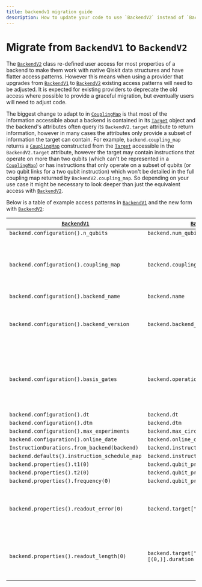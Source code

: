 ```yaml
---
title: backendv1 migration guide
description: How to update your code to use `BackendV2` instead of `BackendV1`.
---
```


# Migrate from `BackendV1` to `BackendV2` 

The [`BackendV2`](/api/qiskit/qiskit.providers.BackendV2) class re-defined 
user access for most properties of a
backend to make them work with native Qiskit data structures and have flatter
access patterns. However this means when using a provider that upgrades
from [`BackendV1`](/api/qiskit/0.46/qiskit.providers.BackendV1) to 
[`BackendV2`](/api/qiskit/qiskit.providers.BackendV2) existing access patterns will need
to be adjusted. It is expected for existing providers to deprecate the old
access where possible to provide a graceful migration, but eventually users
will need to adjust code.

The biggest change to adapt to in [`CouplingMap`](/api/qiskit/qiskit.transpiler.CouplingMap) is
that most of the information accessible about a backend is contained in its
[`Target`](/api/qiskit/qiskit.transpiler.Target) object and the backend's attributes often query
its `BackendV2.target` attribute to return information, however in many cases the attributes only provide
a subset of information the target can contain. For example, `backend.coupling_map`
returns a [`CouplingMap`](/api/qiskit/qiskit.transpiler.CouplingMap) constructed from the
[`Target`](/api/qiskit/qiskit.transpiler.Target) accessible in the
`BackendV2.target` attribute, however the target may contain
instructions that operate on more than two qubits (which can't be represented in a
[`CouplingMap`](/api/qiskit/qiskit.transpiler.CouplingMap)) or has instructions that only operate on
a subset of qubits (or two qubit links for a two qubit instruction) which won't be
detailed in the full coupling map returned by
`BackendV2.coupling_map`. So depending on your use case
it might be necessary to look deeper than just the equivalent access with
[`BackendV2`](/api/qiskit/qiskit.providers.BackendV2).

Below is a table of example access patterns in [`BackendV1`](/api/qiskit/0.46/qiskit.providers.BackendV1) and the new form
with [`BackendV2`](/api/qiskit/qiskit.providers.BackendV2):

|[`BackendV1`](/api/qiskit/0.46/qiskit.providers.BackendV1) | [`BackendV2`](/api/qiskit/qiskit.providers.BackendV2) | Notes |
| --- | --- | --- |
|`backend.configuration().n_qubits` | `backend.num_qubits`| |
|`backend.configuration().coupling_map` | `backend.coupling_map` | The return from :obj:`~BackendV2` is a :class:`~qiskit.transpiler.CouplingMap` object. while in :obj:`~BackendV1` it is an edge list. Also this is just a view of the information contained in ``backend.target`` which may only be a subset of the information contained in :class:`~qiskit.transpiler.Target` object. |
|`backend.configuration().backend_name` | `backend.name` | |
|`backend.configuration().backend_version` | `backend.backend_version` | The :attr:`~qiskit.providers.BackendV2.version` attribute represents the version of the abstract :class:`~qiskit.providers.Backend` interface the object implements while :attr:`~qiskit.providers.BackendV2.backend_version` is metadata about the version of the backend itself. |
|`backend.configuration().basis_gates` | `backend.operation_names` | The :obj:`~BackendV2` return is a list of operation names contained in the ``backend.target`` attribute. The :class:`~qiskit.transpiler.Target` may contain more information that can be expressed by this list of names. For example, that some operations only work on a subset of qubits or that some names implement the same gate with different parameters.|
|`backend.configuration().dt`|`backend.dt`| |
|`backend.configuration().dtm`|`backend.dtm` | |
|`backend.configuration().max_experiments` |`backend.max_circuits` | |
|`backend.configuration().online_date` | `backend.online_date`| |
|`InstructionDurations.from_backend(backend)`|`backend.instruction_durations`| |
|`backend.defaults().instruction_schedule_map`|`backend.instruction_schedule_map`| |
|`backend.properties().t1(0)`|`backend.qubit_properties(0).t1`| |
|`backend.properties().t2(0)`|`backend.qubit_properties(0).t2`| |
|`backend.properties().frequency(0)`|`backend.qubit_properties(0).frequency`| |
|`backend.properties().readout_error(0)`|`backend.target["measure"][(0,)].error`| In :obj:`~BackendV2` the error rate for the :class:`~qiskit.circuit.library.Measure` operation on a given qubit is used to model the readout error. However a :obj:`~BackendV2` can implement multiple measurement types and list them separately in a :class:`~qiskit.transpiler.Target`.|
|`backend.properties().readout_length(0)`|`backend.target["measure"][(0,)].duration`| In :obj:`~BackendV2` the duration for the :class:`~qiskit.circuit.library.Measure` operation on a given qubit is used to model the readout length. However, a :obj:`~BackendV2` can implement multiple measurement types and list them separately in a :class:`~qiskit.transpiler.Target`.|
